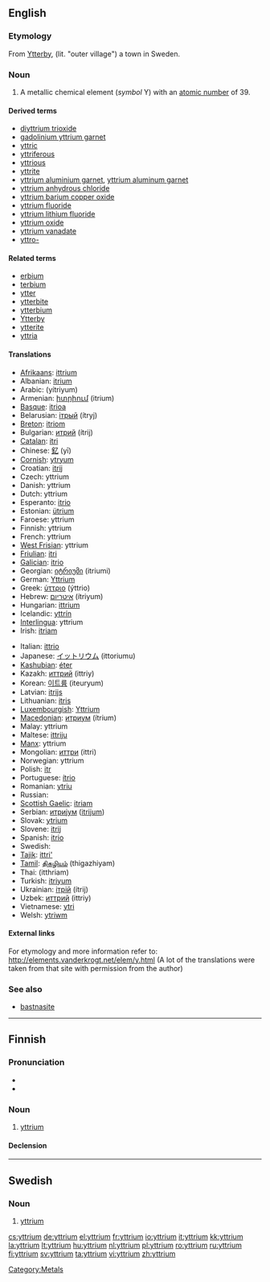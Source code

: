 {{also|Yttrium}}
==English==
{{elements|Y|strontium|Sr|zirconium|Zr}}

===Etymology===
From [[w:Ytterby|Ytterby]], (lit. "outer village") a town in Sweden.

===Noun===
{{en-noun|-}}
{{wikipedia}}

# {{element}} A metallic chemical element (''symbol'' Y) with an [[atomic number]] of 39.

====Derived terms====
* [[diyttrium trioxide]]
* [[gadolinium yttrium garnet]]
* [[yttric]]
* [[yttriferous]]
* [[yttrious]]
* [[yttrite]]
* [[yttrium aluminium garnet]], [[yttrium aluminum garnet]]
* [[yttrium anhydrous chloride]]
* [[yttrium barium copper oxide]]
* [[yttrium fluoride]]
* [[yttrium lithium fluoride]]
* [[yttrium oxide]]
* [[yttrium vanadate]]
* [[yttro-]]

====Related terms====
* [[erbium]]<!--has the same etymology-->
* [[terbium]]<!--has the same etymology-->
* [[ytter]]
* [[ytterbite]]
* [[ytterbium]]<!--has the same etymology-->
* [[w:Ytterby|Ytterby]]
* [[ytterite]]
* [[yttria]]

====Translations====
{{top}}
* [[Afrikaans]]: [[ittrium]]
* Albanian: [[itrium]]
* Arabic: {{Arab|[[يتريوم]]}} (yítriyum) {{m}}
* Armenian: [[իտրիում]] (itrium)
* [[Basque]]: [[itrioa]]
* Belarusian: [[iтрый]] (ítryj) {{m}}
* [[Breton]]: [[itriom]]
* Bulgarian: [[итрий]] (ítrij) {{m}}
* [[Catalan]]: [[itri]]
* Chinese: [[釔]] (yī)
* [[Cornish]]: [[ytryum]]
* Croatian: [[itrij]]
* Czech: yttrium
* Danish: yttrium
* Dutch: yttrium {{n}}
* Esperanto: [[itrio]]
* Estonian: [[ütrium]]
* Faroese: yttrium
* Finnish: yttrium
* French: yttrium {{m}}
* [[West Frisian]]: yttrium
* [[Friulian]]: [[itri]]
* [[Galician]]: [[itrio]]
* Georgian: [[იტრიუმი]] (itriumi)
* German: [[Yttrium]] {{n}}
* Greek: [[ύττριο]] (ýttrio) {{n}}
* Hebrew: [[איטריום]] (ítriyum)
* Hungarian: [[ittrium]]
* Icelandic: [[yttrín]]
* [[Interlingua]]: yttrium
* Irish: [[itriam]]
{{mid}}
* Italian: [[ittrio]] {{m}}
* Japanese: [[イットリウム]] (ittoriumu)
* [[Kashubian]]: [[éter]]
* Kazakh: [[иттрий]] (ittriy)
* Korean: [[이트륨]] (iteuryum)
* Latvian: [[itrijs]]
* Lithuanian: [[itris]]
* [[Luxembourgish]]: [[Yttrium]]
* [[Macedonian]]: [[итриум]] (ítrium) {{m}}
* Malay: yttrium
* Maltese: [[ittriju]]
* [[Manx]]: yttrium
* Mongolian: [[иттри]] (ittri)
* Norwegian: yttrium
* Polish: [[itr]] {{m}}
* Portuguese: [[ítrio]] {{m}}
* Romanian: [[ytriu]] {{n}}
* Russian: {{t|ru|иттрий|tr=íttrij|m}}
* [[Scottish Gaelic]]: [[itriam]]
* Serbian: [[итриjум]] ([[itrijum]]) {{m}}
* Slovak: [[ytrium]]
* Slovene: [[itrij]]
* Spanish: [[itrio]] {{m}}
* Swedish: {{t|sv|yttrium|n}}
* [[Tajik]]: [[ittri']]
* [[Tamil]]: [[திகழியம்]] (thigazhiyam)
* Thai: {{Thai|[[อิตเทรียม]]}} (itthriam)
* Turkish: [[itriyum]]
* Ukrainian: [[iтрiй]] (ítrij) {{m}}
* Uzbek: [[иттрий]] (ittriy)
* Vietnamese: [[ytri]]
* Welsh: [[ytriwm]]
{{bottom}}

====External links====
For etymology and more information refer to:
http://elements.vanderkrogt.net/elem/y.html
(A lot of the translations were taken from that site with permission from the author)

===See also===
* [[bastnasite]]

[[Category:Metals]]

----

==Finnish==
{{wikipedia|lang=fi}}

===Pronunciation===
* {{IPA|lang=fi|[ˈyt̪ːri͡um]}}
* {{hyphenation|yt|trium}}

===Noun===
{{infl|fi|noun}}

# {{element|lang=fi}} [[#English|yttrium]]

====Declension====
{{fi-decl-tuoli|yttrium|||a|i|np=1}}


----
==Swedish==
{{wikipedia|lang=sv}}

===Noun===
{{infl|sv|noun|g=n|uncountable}}
{{sv-noun-unc-n|2=yttriumet}}
{{sv-noun-unc-n|2=yttriet}}

# {{context|chemical element|lang=sv}} [[#English|yttrium]]

[[cs:yttrium]]
[[de:yttrium]]
[[el:yttrium]]
[[fr:yttrium]]
[[io:yttrium]]
[[it:yttrium]]
[[kk:yttrium]]
[[la:yttrium]]
[[lt:yttrium]]
[[hu:yttrium]]
[[nl:yttrium]]
[[pl:yttrium]]
[[ro:yttrium]]
[[ru:yttrium]]
[[fi:yttrium]]
[[sv:yttrium]]
[[ta:yttrium]]
[[vi:yttrium]]
[[zh:yttrium]]
